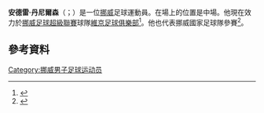 '''安德雷·丹尼爾森'''（{{lang-no|André Danielsen}}；{{bd|1985年|1月20日}}）是一位[[挪威|挪威]]足球運動員。在場上的位置是中場。他現在效力於[[挪威足球超級聯賽|挪威足球超級聯賽]]球隊[[維京足球俱樂部|維京足球俱樂部]]<ref>{{cite web|url=http://fotball.aftenposten.no/eliteserien/index.jsp?service=default&stats=true&type=person&personId=31300010|title=Fotball - Aftenposten|work=fotball.aftenposten.no|access-date=2015-06-01|archive-url=https://web.archive.org/web/20120223075326/http://fotball.aftenposten.no/eliteserien/index.jsp?service=default&stats=true&type=person&personId=31300010|archive-date=2012-02-23|dead-url=yes}}</ref>。他也代表挪威國家足球隊參賽<ref>{{Cite web |url=http://www.fotball.no/histstat.ASP?WCI=wiPerson&personid=799989 |title=存档副本 |access-date=2015-06-01 |archive-date=2012-02-23 |archive-url=https://web.archive.org/web/20120223072841/http://www.fotball.no/histstat.ASP?WCI=wiPerson&personid=799989 |dead-url=yes }}</ref>。
==參考資料==
{{Reflist}}

{{DEFAULTSORT: Danielsen, André}}
[[Category:挪威男子足球运动员|Category:挪威男子足球运动员]]